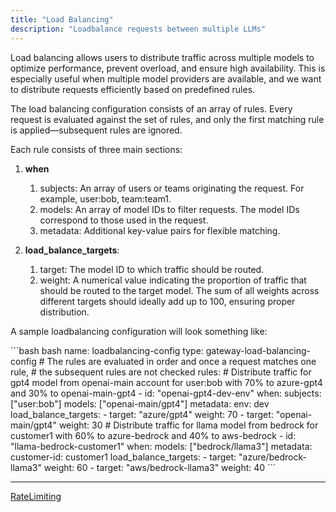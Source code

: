 ```yaml
---
title: "Load Balancing"
description: "Loadbalance requests between multiple LLMs"
---
```


Load balancing allows users to distribute traffic across multiple models to optimize performance, prevent overload, and ensure high availability. This is especially useful when multiple model providers are available, and we want to distribute requests efficiently based on predefined rules.

The load balancing configuration consists of an array of rules. Every request is evaluated against the set of rules, and only the first matching rule is applied—subsequent rules are ignored.

Each rule consists of three main sections:

1. **when**

   1. subjects: An array of users or teams originating the request. For example, user:bob, team:team1.
   2. models: An array of model IDs to filter requests. The model IDs correspond to those used in the request.
   3. metadata: Additional key-value pairs for flexible matching.

2. **load\_balance\_targets**:

   1. target: The model ID to which traffic should be routed.
   2. weight: A numerical value indicating the proportion of traffic that should be routed to the target model. The sum of all weights across different targets should ideally add up to 100, ensuring proper distribution.

A sample loadbalancing configuration will look something like:

<CodeGroup>
  ```bash bash
  name: loadbalancing-config
  type: gateway-load-balancing-config
  # The rules are evaluated in order and once a request matches one rule, 
  # the subsequent rules are not checked
  rules:
    # Distribute traffic for gpt4 model from openai-main account for user:bob with 70% to azure-gpt4 and 30% to openai-main-gpt4
    - id: "openai-gpt4-dev-env"
      when: 
        subjects: ["user:bob"]
        models: ["openai-main/gpt4"]
        metadata:
          env: dev
      load_balance_targets:
        - target: "azure/gpt4"
          weight: 70
        - target: "openai-main/gpt4"
          weight: 30
    # Distribute traffic for llama model from bedrock for customer1 with 60% to azure-bedrock and 40% to aws-bedrock
    - id: "llama-bedrock-customer1"
      when: 
        models: ["bedrock/llama3"]
        metadata:
          customer-id: customer1
      load_balance_targets:
        - target: "azure/bedrock-llama3"
          weight: 60
        - target: "aws/bedrock-llama3"
          weight: 40
  ```
</CodeGroup>

***

[RateLimiting](/docs/ratelimiting)
